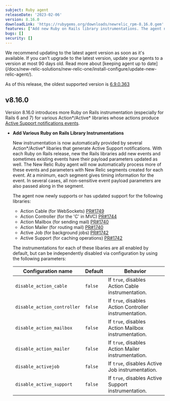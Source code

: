 ```yaml
---
subject: Ruby agent
releaseDate: '2023-02-06'
version: 8.16.0
downloadLink: 'https://rubygems.org/downloads/newrelic_rpm-8.16.0.gem'
features: ["Add new Ruby on Rails library instrumentations. The agent now newly supports or has updated support for Action Cable, Action Controller, Action Mailbox, Action Mailer, Active Job, and Active Support"]
bugs: []
security: []
---
```


<Callout variant="important">
We recommend updating to the latest agent version as soon as it's available. If you can't upgrade to the latest version, update your agents to a version at most 90 days old. Read more about [keeping agent up to date](/docs/new-relic-solutions/new-relic-one/install-configure/update-new-relic-agent/).

As of this release, the oldest supported version is [6.9.0.363](https://docs.newrelic.com/docs/release-notes/agent-release-notes/ruby-release-notes/ruby-agent-690363)
</Callout>

## v8.16.0

Version 8.16.0 introduces more Ruby on Rails instrumentation (especially for Rails 6 and 7) for various Action\*/Active\* libraries whose actions produce [Active Support notifications events](https://guides.rubyonrails.org/active_support_instrumentation.html).

- **Add Various Ruby on Rails Library Instrumentations**

  New instrumentation is now automatically provided by several Action\*/Active\* libaries that generate Active Support notifications. With each Ruby on Rails release, new the Rails libraries add new events and sometimes existing events have their payload parameters updated as well. The New Relic Ruby agent will now automatically process more of these events and parameters with New Relic segments created for each event. At a minimum, each segment gives timing information for the event. In several cases, all non-sensitive event payload parameters are also passed along in the segment.

  The agent now newly supports or has updated support for the following libraries:

  - Action Cable (for WebSockets) [PR#1749](https://github.com/newrelic/newrelic-ruby-agent/pull/1749)
  - Action Controller (for the 'C' in MVC) [PR#1744](https://github.com/newrelic/newrelic-ruby-agent/pull/1744/)
  - Action Mailbox (for sending mail) [PR#1740](https://github.com/newrelic/newrelic-ruby-agent/pull/1740)
  - Action Mailer (for routing mail) [PR#1740](https://github.com/newrelic/newrelic-ruby-agent/pull/1740)
  - Active Job (for background jobs) [PR#1742](https://github.com/newrelic/newrelic-ruby-agent/pull/1761)
  - Active Support (for caching operations) [PR#1742](https://github.com/newrelic/newrelic-ruby-agent/pull/1742)

  The instrumentations for each of these libaries are all enabled by default, but can be independently disabled via configuration by using the following parameters:

  | Configuration name | Default | Behavior |
  | ----- | ----- | ----- |
  | `disable_action_cable` | `false` | If `true`, disables Action Cable instrumentation. |
  | `disable_action_controller` | `false` | If `true`, disables Action Controller instrumentation. |
  | `disable_action_mailbox` | `false` | If `true`, disables Action Mailbox instrumentation. |
  | `disable_action_mailer` | `false` | If `true`, disables Action Mailer instrumentation. |
  | `disable_activejob` | `false` | If `true`, disables Active Job instrumentation. |
  | `disable_active_support` | `false` | If `true`, disables Active Support instrumentation. |
